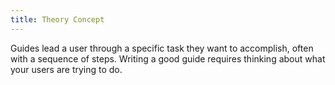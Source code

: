 ```yaml
---
title: Theory Concept
---
```


Guides lead a user through a specific task they want to accomplish, often with a sequence of steps.
Writing a good guide requires thinking about what your users are trying to do.
